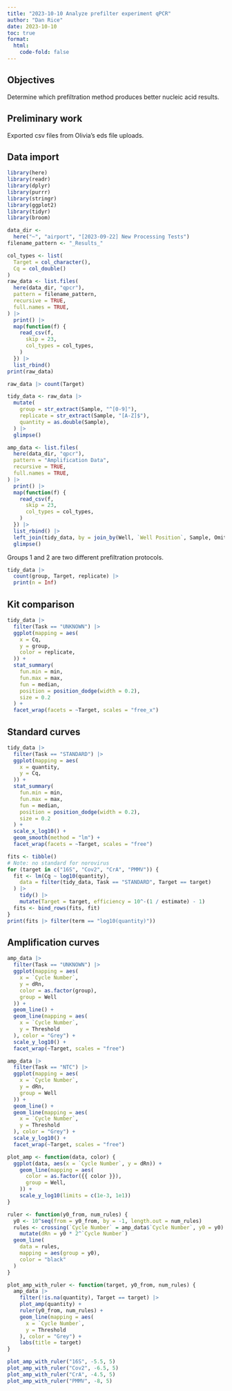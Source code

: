 ```yaml
---
title: "2023-10-10 Analyze prefilter experiment qPCR"
author: "Dan Rice"
date: 2023-10-10
toc: true
format:
  html:
    code-fold: false
---
```

## Objectives

Determine which prefiltration method produces better nucleic acid results.

## Preliminary work

Exported csv files from Olivia's eds file uploads.

## Data import

```r
library(here)
library(readr)
library(dplyr)
library(purrr)
library(stringr)
library(ggplot2)
library(tidyr)
library(broom)
```

```r
data_dir <-
  here("~", "airport", "[2023-09-22] New Processing Tests")
filename_pattern <- "_Results_"
```


```r
col_types <- list(
  Target = col_character(),
  Cq = col_double()
)
raw_data <- list.files(
  here(data_dir, "qpcr"),
  pattern = filename_pattern,
  recursive = TRUE,
  full.names = TRUE,
) |>
  print() |>
  map(function(f) {
    read_csv(f,
      skip = 23,
      col_types = col_types,
    )
  }) |>
  list_rbind()
print(raw_data)
```

```r
raw_data |> count(Target)
```

```r
tidy_data <- raw_data |>
  mutate(
    group = str_extract(Sample, "^[0-9]"),
    replicate = str_extract(Sample, "[A-Z]$"),
    quantity = as.double(Sample),
  ) |>
  glimpse()
```

```r
amp_data <- list.files(
  here(data_dir, "qpcr"),
  pattern = "Amplification Data",
  recursive = TRUE,
  full.names = TRUE,
) |>
  print() |>
  map(function(f) {
    read_csv(f,
      skip = 23,
      col_types = col_types,
    )
  }) |>
  list_rbind() |>
  left_join(tidy_data, by = join_by(Well, `Well Position`, Sample, Omit, Target)) |>
  glimpse()
```

Groups 1 and 2 are two different prefiltration protocols.

```r
tidy_data |>
  count(group, Target, replicate) |>
  print(n = Inf)
```

## Kit comparison

```r
tidy_data |>
  filter(Task == "UNKNOWN") |>
  ggplot(mapping = aes(
    x = Cq,
    y = group,
    color = replicate,
  )) +
  stat_summary(
    fun.min = min,
    fun.max = max,
    fun = median,
    position = position_dodge(width = 0.2),
    size = 0.2
  ) +
  facet_wrap(facets = ~Target, scales = "free_x")
```

## Standard curves

```r
tidy_data |>
  filter(Task == "STANDARD") |>
  ggplot(mapping = aes(
    x = quantity,
    y = Cq,
  )) +
  stat_summary(
    fun.min = min,
    fun.max = max,
    fun = median,
    position = position_dodge(width = 0.2),
    size = 0.2
  ) +
  scale_x_log10() +
  geom_smooth(method = "lm") +
  facet_wrap(facets = ~Target, scales = "free")
```

```r
fits <- tibble()
# Note: no standard for norovirus
for (target in c("16S", "Cov2", "CrA", "PMMV")) {
  fit <- lm(Cq ~ log10(quantity),
    data = filter(tidy_data, Task == "STANDARD", Target == target)
  ) |>
    tidy() |>
    mutate(Target = target, efficiency = 10^-(1 / estimate) - 1)
  fits <- bind_rows(fits, fit)
}
print(fits |> filter(term == "log10(quantity)"))
```

## Amplification curves

```r
amp_data |>
  filter(Task == "UNKNOWN") |>
  ggplot(mapping = aes(
    x = `Cycle Number`,
    y = dRn,
    color = as.factor(group),
    group = Well
  )) +
  geom_line() +
  geom_line(mapping = aes(
    x = `Cycle Number`,
    y = Threshold
  ), color = "Grey") +
  scale_y_log10() +
  facet_wrap(~Target, scales = "free")
```

```r
amp_data |>
  filter(Task == "NTC") |>
  ggplot(mapping = aes(
    x = `Cycle Number`,
    y = dRn,
    group = Well
  )) +
  geom_line() +
  geom_line(mapping = aes(
    x = `Cycle Number`,
    y = Threshold
  ), color = "Grey") +
  scale_y_log10() +
  facet_wrap(~Target, scales = "free")
```

```r
plot_amp <- function(data, color) {
  ggplot(data, aes(x = `Cycle Number`, y = dRn)) +
    geom_line(mapping = aes(
      color = as.factor({{ color }}),
      group = Well,
    )) +
    scale_y_log10(limits = c(1e-3, 1e1))
}

ruler <- function(y0_from, num_rules) {
  y0 <- 10^seq(from = y0_from, by = -1, length.out = num_rules)
  rules <- crossing(`Cycle Number` = amp_data$`Cycle Number`, y0 = y0) |>
    mutate(dRn = y0 * 2^`Cycle Number`)
  geom_line(
    data = rules,
    mapping = aes(group = y0),
    color = "black"
  )
}

plot_amp_with_ruler <- function(target, y0_from, num_rules) {
  amp_data |>
    filter(!is.na(quantity), Target == target) |>
    plot_amp(quantity) +
    ruler(y0_from, num_rules) +
    geom_line(mapping = aes(
      x = `Cycle Number`,
      y = Threshold
    ), color = "Grey") +
    labs(title = target)
}
```

```r
plot_amp_with_ruler("16S", -5.5, 5)
plot_amp_with_ruler("Cov2", -6.5, 5)
plot_amp_with_ruler("CrA", -4.5, 5)
plot_amp_with_ruler("PMMV", -8, 5)
```
